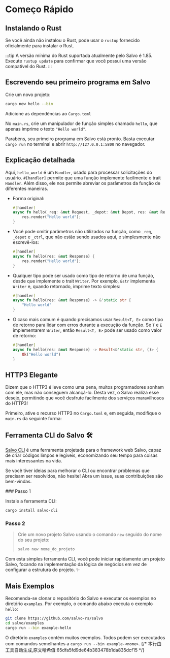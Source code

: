 
# Começo Rápido

## Instalando o Rust
Se você ainda não instalou o Rust, pode usar o `rustup` fornecido oficialmente para instalar o Rust.

<LinkCard
  href="https://doc.rust-lang.org/book/ch01-01-installation.html"
  title="Tutorial Oficial do Rust"
  description="Detalhes sobre como instalar o Rust"
/>
:::tip
A versão mínima do Rust suportada atualmente pelo Salvo é 1.85. Execute `rustup update` para confirmar que você possui uma versão compatível do Rust.
:::

## Escrevendo seu primeiro programa em Salvo

Crie um novo projeto:

```bash
cargo new hello --bin
```

Adicione as dependências ao `Cargo.toml`

<CargoCode/>

No `main.rs`, crie um manipulador de função simples chamado `hello`, que apenas imprime o texto `"Hello world"`.

<HelloCode/>

Parabéns, seu primeiro programa em Salvo está pronto. Basta executar `cargo run` no terminal e abrir `http://127.0.0.1:5800` no navegador.

## Explicação detalhada

Aqui, `hello_world` é um `Handler`, usado para processar solicitações do usuário. `#[handler]` permite que uma função implemente facilmente o trait `Handler`. Além disso, ele nos permite abreviar os parâmetros da função de diferentes maneiras.

- Forma original:

    ```rust
    #[handler]
    async fn hello(_req: &mut Request, _depot: &mut Depot, res: &mut Response, _ctrl: &mut FlowCtrl) {
        res.render("Hello world");
    }
    ```

- Você pode omitir parâmetros não utilizados na função, como `_req`, `_depot` e `_ctrl`, que não estão sendo usados aqui, e simplesmente não escrevê-los:

    ```rust
    #[handler]
    async fn hello(res: &mut Response) {
        res.render("Hello world");
    }
    ```

- Qualquer tipo pode ser usado como tipo de retorno de uma função, desde que implemente o trait `Writer`. Por exemplo, `&str` implementa `Writer` e, quando retornado, imprime texto simples:

    ```rust
    #[handler]
    async fn hello(res: &mut Response) -> &'static str {
        "Hello world"
    }
    ```

- O caso mais comum é quando precisamos usar `Result<T, E>` como tipo de retorno para lidar com erros durante a execução da função. Se `T` e `E` implementarem `Writer`, então `Result<T, E>` pode ser usado como valor de retorno:
  
    ```rust
    #[handler]
    async fn hello(res: &mut Response) -> Result<&'static str, ()> {
        Ok("Hello world")
    }
    ```

## HTTP3 Elegante

Dizem que o HTTP3 é leve como uma pena, muitos programadores sonham com ele, mas não conseguem alcançá-lo. Desta vez, o Salvo realiza esse desejo, permitindo que você desfrute facilmente dos serviços maravilhosos do HTTP3!

Primeiro, ative o recurso HTTP3 no `Cargo.toml` e, em seguida, modifique o `main.rs` da seguinte forma:
<Tabs>
  <Tab label="main.rs">
  <HelloH3Code/>
  </Tab>
  <Tab label="Cargo.toml">
  <HelloH3CargoCode/>
  </Tab>
</Tabs>

## Ferramenta CLI do Salvo 🛠️

[Salvo CLI](https://github.com/salvo-rs/salvo-cli) é uma ferramenta projetada para o framework web Salvo, capaz de criar códigos limpos e legíveis, economizando seu tempo para coisas mais interessantes na vida.

Se você tiver ideias para melhorar o CLI ou encontrar problemas que precisam ser resolvidos, não hesite! Abra um issue, suas contribuições são bem-vindas.

<Steps>
  ### Passo 1

  Instale a ferramenta CLI:
  
  ```bash
  cargo install salvo-cli
  ```

  ### Passo 2

  > Crie um novo projeto Salvo usando o comando `new` seguido do nome do seu projeto:
  >
  > ```bash
  > salvo new nome_do_projeto
  > ```
</Steps>

Com esta simples ferramenta CLI, você pode iniciar rapidamente um projeto Salvo, focando na implementação da lógica de negócios em vez de configurar a estrutura do projeto. ✨

## Mais Exemplos

Recomenda-se clonar o repositório do Salvo e executar os exemplos no diretório `examples`. Por exemplo, o comando abaixo executa o exemplo `hello`:

```sh
git clone https://github.com/salvo-rs/salvo
cd salvo/examples
cargo run --bin example-hello
```

O diretório `examples` contém muitos exemplos. Todos podem ser executados com comandos semelhantes a `cargo run --bin example-<nome>`.
{/* 本行由工具自动生成,原文哈希值:65dfa5fd9de64b383478b1da835dcf15 */}